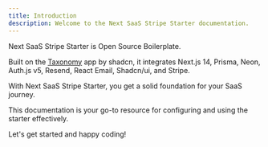 ```yaml
---
title: Introduction
description: Welcome to the Next SaaS Stripe Starter documentation.
---
```


Next SaaS Stripe Starter is Open Source Boilerplate.

Built on the [Taxonomy](https://github.com/shadcn-ui/taxonomy) app by shadcn, it integrates Next.js 14, Prisma, Neon, Auth.js v5, Resend, React Email, Shadcn/ui, and Stripe.

With Next SaaS Stripe Starter, you get a solid foundation for your SaaS journey.

This documentation is your go-to resource for configuring and using the starter effectively.

Let's get started and happy coding!
